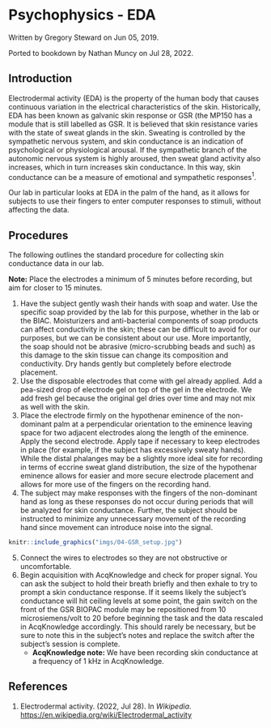 # Psychophysics - EDA {#psychophys-eda}

Written by Gregory Steward on Jun 05, 2019.

Ported to bookdown by Nathan Muncy on Jul 28, 2022.

## Introduction

Electrodermal activity (EDA) is the property of the human body that causes continuous variation in the electrical characteristics of the skin. Historically, EDA has been known as galvanic skin response or GSR (the MP150 has a module that is still labelled as GSR. It is believed that skin resistance varies with the state of sweat glands in the skin. Sweating is controlled by the sympathetic nervous system, and skin conductance is an indication of psychological or physiological arousal. If the sympathetic branch of the autonomic nervous system is highly aroused, then sweat gland activity also increases, which in turn increases skin conductance. In this way, skin conductance can be a measure of emotional and sympathetic responses$^1$.

Our lab in particular looks at EDA in the palm of the hand, as it allows for subjects to use their fingers to enter computer responses to stimuli, without affecting the data.


## Procedures

The following outlines the standard procedure for collecting skin conductance data in our lab.

**Note:** Place the electrodes a minimum of 5 minutes before recording, but aim for closer to 15 minutes.

1. Have the subject gently wash their hands with soap and water. Use the specific soap provided by the lab for this purpose, whether in the lab or the BIAC. Moisturizers and anti-bacterial components of soap products can affect conductivity in the skin; these can be difficult to avoid for our purposes, but we can be consistent about our use. More importantly, the soap should not be abrasive (micro-scrubbing beads and such) as this damage to the skin tissue can change its composition and conductivity. Dry hands gently but completely before electrode placement.
2. Use the disposable electrodes that come with gel already applied. Add a pea-sized drop of electrode gel on top of the gel in the electrode. We add fresh gel because the original gel dries over time and may not mix as well with the skin.
3. Place the electrode firmly on the hypothenar eminence of the non-dominant palm at a perpendicular orientation to the eminence leaving space for two adjacent electrodes along the length of the eminence. Apply the second electrode. Apply tape if necessary to keep electrodes in place (for example, if the subject has excessively sweaty hands). While the distal phalanges may be a slightly more ideal site for recording in terms of eccrine sweat gland distribution, the size of the hypothenar eminence allows for easier and more secure electrode placement and allows for more use of the fingers on the recording hand.
4. The subject may make responses with the fingers of the non-dominant hand as long as these responses do not occur during periods that will be analyzed for skin conductance. Further, the subject should be instructed to minimize any unnecessary movement of the recording hand since movement can introduce noise into the signal.

```r
knitr::include_graphics("imgs/04-GSR_setup.jpg")
```

5. Connect the wires to electrodes so they are not obstructive or uncomfortable.
6. Begin acquisition with AcqKnowledge and check for proper signal. You can ask the subject to hold their breath briefly and then exhale to try to prompt a skin conductance response. If it seems likely the subject's conductance will hit ceiling levels at some point, the gain switch on the front of the GSR BIOPAC module may be repositioned from 10 microsiemens/volt to 20 before beginning the task and the data rescaled in AcqKnowledge accordingly. This should rarely be necessary, but be sure to note this in the subject's notes and replace the switch after the subject's session is complete.
    + **AcqKnowledge note:** We have been recording skin conductance at a frequency of 1 kHz in AcqKnowledge.

## References

1. Electrodermal activity. (2022, Jul 28). In *Wikipedia*. [https://en.wikipedia.org/wiki/Electrodermal_activity](https://en.wikipedia.org/wiki/Electrodermal_activity)